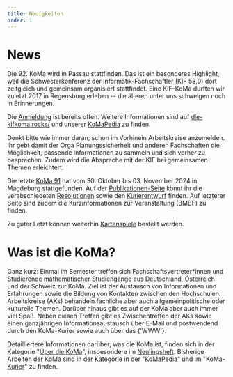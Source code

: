 ```yaml
---
title: Neuigkeiten
order: 1
---
```



<NextKoMa />

# News

Die 92. KoMa wird in Passau stattfinden. Das ist ein besonderes Highlight, weil die Schwesterkonferenz der Informatik-Fachschaftler (KIF 53,0) dort zeitgleich und gemeinsam organisiert stattfindet. Eine KIF-KoMa durften wir zuletzt 2017 in Regensburg erleben -- die älteren unter uns schwelgen noch in Erinnerungen.

Die [Anmeldung](https://tix.die-kifkoma.rocks/) ist bereits offen. Weitere Informationen sind auf [die-kifkoma.rocks/](https://die-kifkoma.rocks/) und unserer [KoMaPedia](https://komapedia.org/wiki/KoMa_92) zu finden.

Denkt bitte wie immer daran, schon im Vorhinein Arbeitskreise anzumelden. Ihr gebt damit der Orga Planungssicherheit und anderen Fachschaften die Möglichkeit, passende Informationen zu sammeln und sich vorher zu besprechen. Zudem wird die Absprache mit der KIF bei gemeinsamen Themen erleichtert.

Die letzte [KoMa 91](https://komapedia.org/wiki/KoMa_91) hat vom 30. Oktober bis 03. November 2024 in Magdeburg stattgefunden.
Auf der [Publikationen-Seite](./publikationen) könnt ihr die verabschiedeten [Resolutionen](./publikationen/resolutionen) sowie den [Kurierentwurf](./publikationen/koma-kurier) finden.
Auf letzterer Seite sind zudem die Kurzinformationen zur Veranstaltung (BMBF) zu finden.

Zu guter Letzt können weiterhin [Kartenspiele](./publikationen/kartenspiel/) bestellt werden.

# Was ist die KoMa?

Ganz kurz: Einmal im Semester treffen sich Fachschaftsvertreter\*innen und Studierende mathematischer Studiengänge aus Deutschland, Österreich und der Schweiz zur KoMa.
Ziel ist der Austausch von Informationen und Erfahrungen sowie die Bildung von Kontakten zwischen den Hochschulen.
Arbeitskreise (AKs) behandeln fachliche aber auch allgemeinpolitische oder kulturelle Themen. Darüber hinaus gibt es auf der KoMa aber auch immer viel Spaß.
Neben diesen Treffen gibt es Zwischentreffen der AKs sowie einen ganzjährigen Informationsaustausch über E-Mail und postwendend durch den KoMa-Kurier sowie auch über das {'WWW'}.

Detailliertere Informationen darüber, was die KoMa ist, finden sich in der Kategorie "[Über die KoMa](./ueber_die_koma/)", insbesondere im [Neulingsheft](./publikationen/neulingsheft/).
Bisherige Arbeiten der KoMa sind in der Kategorie in der "[KoMaPedia](./KoMaPedia/)" und im "[KoMa-Kurier](./publikationen/koma-kurier/)" zu finden.

